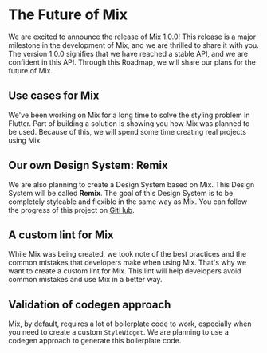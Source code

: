 # The Future of Mix
We are excited to announce the release of Mix 1.0.0! This release is a major milestone in the development of Mix, and we are thrilled to share it with you. The version 1.0.0 signifies that we have reached a stable API, and we are confident in this API. Through this Roadmap, we will share our plans for the future of Mix.

## Use cases for Mix
We've been working on Mix for a long time to solve the styling problem in Flutter. Part of building a solution is showing you how Mix was planned to be used. Because of this, we will spend some time creating real projects using Mix.

## Our own Design System: Remix
We are also planning to create a Design System based on Mix. This Design System will be called **Remix**. The goal of this Design System is to be completely styleable and flexible in the same way as Mix. You can follow the progress of this project on [GitHub](https://github.com/conceptadev/remix_ui).

## A custom lint for Mix
While Mix was being created, we took note of the best practices and the common mistakes that developers make when using Mix. That's why we want to create a custom lint for Mix. This lint will help developers avoid common mistakes and use Mix in a better way.

## Validation of codegen approach
Mix, by default, requires a lot of boilerplate code to work, especially when you need to create a custom `StyleWidget`. We are planning to use a codegen approach to generate this boilerplate code.